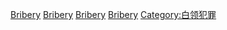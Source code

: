 {{Cat main}}

[[Category:利益衝突|Bribery]]
[[Category:腐败|Bribery]]
[[Category:法人犯罪|Bribery]]
[[Category:詐騙|Bribery]]
[[Category:白领犯罪|Category:白领犯罪]]